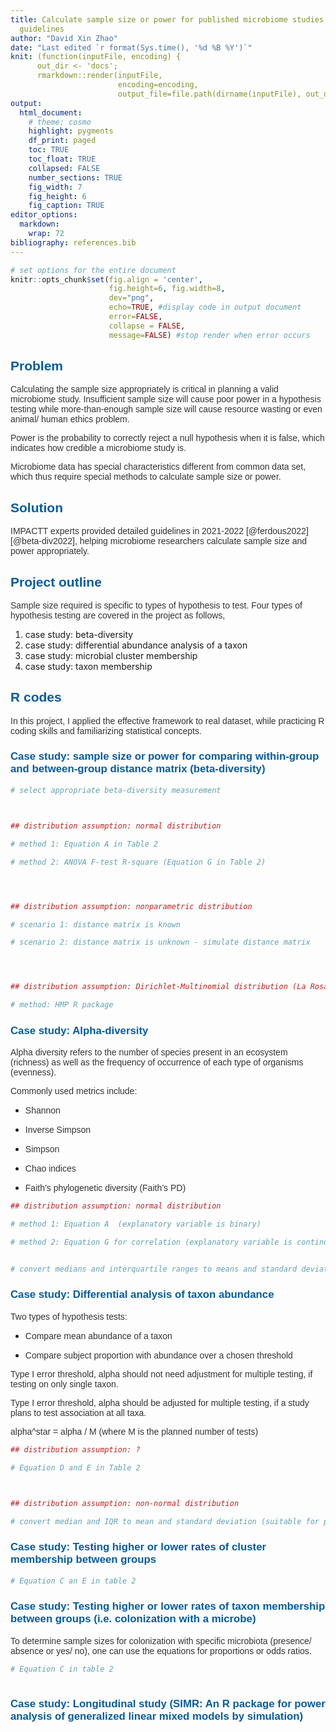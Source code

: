 ```yaml
---
title: Calculate sample size or power for published microbiome studies with IMPACTT
  guidelines
author: "David Xin Zhao"
date: "Last edited `r format(Sys.time(), '%d %B %Y')`"
knit: (function(inputFile, encoding) {
      out_dir <- 'docs';
      rmarkdown::render(inputFile,
                        encoding=encoding,
                        output_file=file.path(dirname(inputFile), out_dir, 'index.html'))})
output:
  html_document:
    # theme: cosmo
    highlight: pygments
    df_print: paged
    toc: TRUE
    toc_float: TRUE
    collapsed: FALSE
    number_sections: TRUE
    fig_width: 7
    fig_height: 6
    fig_caption: TRUE
editor_options: 
  markdown: 
    wrap: 72
bibliography: references.bib
---
```


<html>

<head>

```{=html}
<style>

h1{
 color: #055C9D;
 font-family: Georgia;
 font-size: 200%
}


h2{
 color: #055C9D;
 font-family: helvetica;
 font-size: 150%
}

h3{
 color: #055C9D;  
 font-family: helvetica;
 font-size: 120%; 
}

p {
 color: #333333;
 font-family: helvetica;
 font-size: 100%;
}

.blackbox {
  padding: 1em;
  background: green;
  color: black;
  border: 2px solid orange;
  border-radius: 10px;
}

.center {
  text-align: center;
}

</style>
```
</head>

</html>

```r
# set options for the entire document 
knitr::opts_chunk$set(fig.align = 'center', 
                      fig.height=6, fig.width=8,
                      dev="png",
                      echo=TRUE, #display code in output document 
                      error=FALSE,
                      collapse = FALSE, 
                      message=FALSE) #stop render when error occurs   
```

## Problem

Calculating the sample size appropriately is critical in planning a
valid microbiome study. Insufficient sample size will cause poor power
in a hypothesis testing while more-than-enough sample size will cause
resource wasting or even animal/ human ethics problem.

Power is the probability to correctly reject a null hypothesis when it
is false, which indicates how credible a microbiome study is.

Microbiome data has special characteristics different from common data
set, which thus require special methods to calculate sample size or
power.

## Solution

IMPACTT experts provided detailed guidelines in 2021-2022
[@ferdous2022][@beta-div2022], helping microbiome researchers calculate
sample size and power appropriately.

## Project outline

Sample size required is specific to types of hypothesis to test. Four
types of hypothesis testing are covered in the project as follows,

1.  case study: beta-diversity
2.  case study: differential abundance analysis of a taxon
3.  case study: microbial cluster membership
4.  case study: taxon membership

## R codes

In this project, I applied the effective framework to real dataset,
while practicing R coding skills and familiarizing statistical concepts.

### Case study: sample size or power for comparing within-group and between-group distance matrix (beta-diversity)

```r

# select appropriate beta-diversity measurement 



## distribution assumption: normal distribution 

# method 1: Equation A in Table 2 

# method 2: ANOVA F-test R-square (Equation G in Table 2) 




## distribution assumption: nonparametric distribution 

# scenario 1: distance matrix is known 

# scenario 2: distance matrix is unknown - simulate distance matrix  




## distribution assumption: Dirichlet-Multinomial distribution (La Rosa et al.) 

# method: HMP R package  


```

### Case study: Alpha-diversity

Alpha diversity refers to the number of species present in an ecosystem
(richness) as well as the frequency of occurrence of each type of
organisms (evenness).

Commonly used metrics include:

-   Shannon

-   Inverse Simpson

-   Simpson

-   Chao indices

-   Faith's phylogenetic diversity (Faith's PD)

```r


## distribution assumption: normal distribution 

# method 1: Equation A  (explanatory variable is binary) 

# method 2: Equation G for correlation (explanatory variable is continuous)


# convert medians and interquartile ranges to means and standard deviations  

```

### Case study: Differential analysis of taxon abundance

Two types of hypothesis tests:

-   Compare mean abundance of a taxon

-   Compare subject proportion with abundance over a chosen threshold

Type I error threshold, alpha should not need adjustment for multiple
testing, if testing on only single taxon.

Type I error threshold, alpha should be adjusted for multiple testing,
if a study plans to test association at all taxa.

alpha\^star = alpha / M (where M is the planned number of tests)

```r

## distribution assumption: ?

# Equation D and E in Table 2 



## distribution assumption: non-normal distribution 

# convert median and IQR to mean and standard deviation (suitable for phylum or higher classification levels) 


```


### Case study: Testing higher or lower rates of cluster membership between groups 

```r

# Equation C an E in table 2 


```


### Case study: Testing higher or lower rates of taxon membership between groups (i.e. colonization with a microbe)

To determine sample sizes for colonization with specific microbiota (presence/ absence or yes/ no), one can use the equations for proportions or odds ratios. 

```r

# Equation C in table 2 



```


### Case study: Longitudinal study (SIMR: An R package for power analysis of generalized linear mixed models by simulation)  





